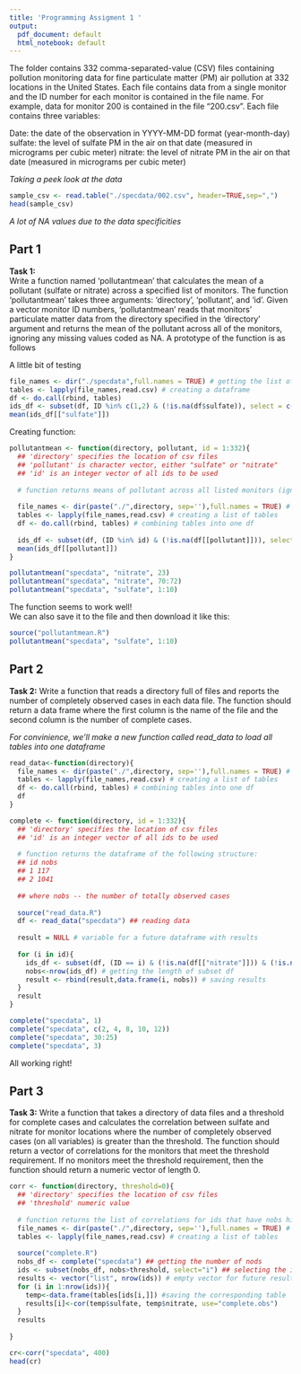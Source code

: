 ```yaml
---
title: 'Programming Assigment 1 '
output:
  pdf_document: default
  html_notebook: default
---
```


The folder contains 332 comma-separated-value (CSV) files containing pollution monitoring data for fine particulate matter (PM) air pollution at 332 locations in the United States. Each file contains data from a single monitor and the ID number for each monitor is contained in the file name. For example, data for monitor 200 is contained in the file "200.csv". Each file contains three variables:

Date: the date of the observation in YYYY-MM-DD format (year-month-day)
sulfate: the level of sulfate PM in the air on that date (measured in micrograms per cubic meter)
nitrate: the level of nitrate PM in the air on that date (measured in micrograms per cubic meter)  

*Taking a peek look at the data*
```r
sample_csv <- read.table("./specdata/002.csv", header=TRUE,sep=",")
head(sample_csv)
```
*A lot of NA values due to the data specificities*  

## Part 1

**Task 1:**  
Write a function named 'pollutantmean' that calculates the mean of a pollutant (sulfate or nitrate) across a specified list of monitors. The function 'pollutantmean' takes three arguments: 'directory', 'pollutant', and 'id'. Given a vector monitor ID numbers, 'pollutantmean' reads that monitors' particulate matter data from the directory specified in the 'directory' argument and returns the mean of the pollutant across all of the monitors, ignoring any missing values coded as NA. A prototype of the function is as follows

A little bit of testing  
```r
file_names <- dir("./specdata",full.names = TRUE) # getting the list of files
tables <- lapply(file_names,read.csv) # creating a dataframe
df <- do.call(rbind, tables)
ids_df <- subset(df, ID %in% c(1,2) & (!is.na(df$sulfate)), select = c("sulfate", "ID")) 
mean(ids_df[["sulfate"]])
```
Creating function:   
```r
pollutantmean <- function(directory, pollutant, id = 1:332){
  ## 'directory' specifies the location of csv files
  ## 'pollutant' is character vector, either "sulfate" or "nitrate"
  ## 'id' is an integer vector of all ids to be used
  
  # function returns means of pollutant across all listed monitors (ignoring the NAs)
  
  file_names <- dir(paste("./",directory, sep=''),full.names = TRUE) # getting the list of files
  tables <- lapply(file_names,read.csv) # creating a list of tables
  df <- do.call(rbind, tables) # combining tables into one df
  
  ids_df <- subset(df, (ID %in% id) & (!is.na(df[[pollutant]])), select = c(pollutant, "ID"))  #select subset with chosen ids and pollutant values
  mean(ids_df[[pollutant]])
}
```

```r
pollutantmean("specdata", "nitrate", 23)
pollutantmean("specdata", "nitrate", 70:72)
pollutantmean("specdata", "sulfate", 1:10)
```
The function seems to work well!  
We can also save it to the file and then download it like this:  
```r
source("pollutantmean.R")
pollutantmean("specdata", "sulfate", 1:10)
```

## Part 2

**Task 2:**  Write a function that reads a directory full of files and reports the number of completely observed cases in each data file. The function should return a data frame where the first column is the name of the file and the second column is the number of complete cases.  

*For convinience, we'll make a new function called read_data to load all tables into one dataframe*
```r
read_data<-function(directory){
  file_names <- dir(paste("./",directory, sep=''),full.names = TRUE) # getting the list of files
  tables <- lapply(file_names,read.csv) # creating a list of tables
  df <- do.call(rbind, tables) # combining tables into one df
  df
}
```

```r
complete <- function(directory, id = 1:332){
  ## 'directory' specifies the location of csv files
  ## 'id' is an integer vector of all ids to be used
  
  # function returns the dataframe of the following structure: 
  ## id nobs
  ## 1 117
  ## 2 1041
  
  ## where nobs -- the number of totally observed cases
  
  source("read_data.R")
  df <- read_data("specdata") ## reading data
  
  result = NULL # variable for a future dataframe with results
  
  for (i in id){
    ids_df <- subset(df, (ID == i) & (!is.na(df[["nitrate"]])) & (!is.na(df[["sulfate"]])), select = c("ID", "sulfate"))  #select subset with no na's
    nobs<-nrow(ids_df) # getting the length of subset df
    result <- rbind(result,data.frame(i, nobs)) # saving results
  }
  result
}
```


```r
complete("specdata", 1)
complete("specdata", c(2, 4, 8, 10, 12))
complete("specdata", 30:25)
complete("specdata", 3)
```
All working right!  

## Part 3

**Task 3:** Write a function that takes a directory of data files and a threshold for complete cases and calculates the correlation between sulfate and nitrate for monitor locations where the number of completely observed cases (on all variables) is greater than the threshold. The function should return a vector of correlations for the monitors that meet the threshold requirement. If no monitors meet the threshold requirement, then the function should return a numeric vector of length 0. 

```r
corr <- function(directory, threshold=0){
  ## 'directory' specifies the location of csv files
  ## 'threshold' numeric value
  
  # function returns the list of correlations for ids that have nobs higher that threshold
  file_names <- dir(paste("./",directory, sep=''),full.names = TRUE) # getting the list of files
  tables <- lapply(file_names,read.csv) # creating a list of tables
  
  source("complete.R")
  nobs_df <- complete("specdata") ## getting the number of nods
  ids <- subset(nobs_df, nobs>threshold, select="i") ## selecting the ids for which nobs is higher than a threshold
  results <- vector("list", nrow(ids)) # empty vector for future results
  for (i in 1:nrow(ids)){
    temp<-data.frame(tables[ids[i,]]) #saving the corresponding table
    results[i]<-cor(temp$sulfate, temp$nitrate, use="complete.obs")
  }
  results
  
}


```


```r
cr<-corr("specdata", 400)
head(cr)
```

